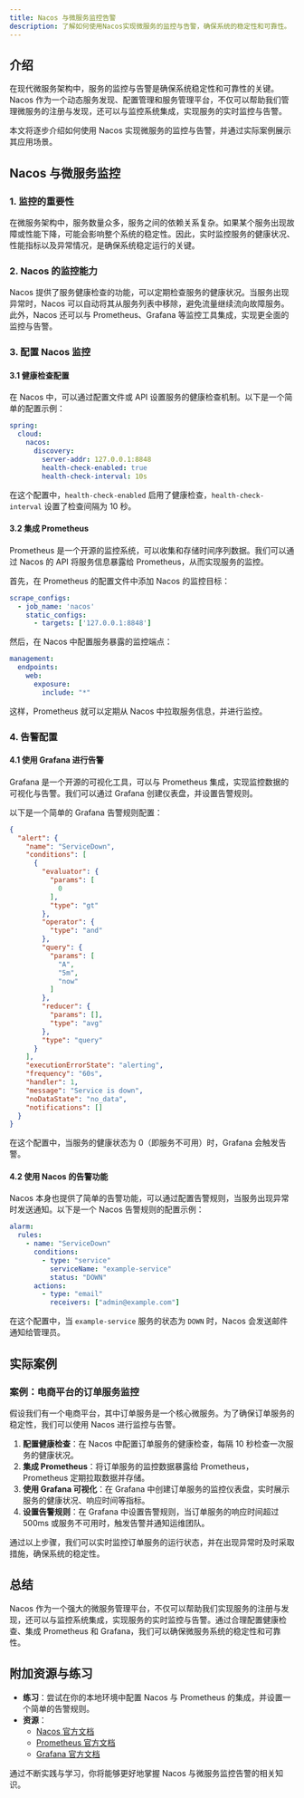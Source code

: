 ```yaml
---
title: Nacos 与微服务监控告警
description: 了解如何使用Nacos实现微服务的监控与告警，确保系统的稳定性和可靠性。
---
```


## 介绍

在现代微服务架构中，服务的监控与告警是确保系统稳定性和可靠性的关键。Nacos 作为一个动态服务发现、配置管理和服务管理平台，不仅可以帮助我们管理微服务的注册与发现，还可以与监控系统集成，实现服务的实时监控与告警。

本文将逐步介绍如何使用 Nacos 实现微服务的监控与告警，并通过实际案例展示其应用场景。

## Nacos 与微服务监控

### 1. 监控的重要性

在微服务架构中，服务数量众多，服务之间的依赖关系复杂。如果某个服务出现故障或性能下降，可能会影响整个系统的稳定性。因此，实时监控服务的健康状况、性能指标以及异常情况，是确保系统稳定运行的关键。

### 2. Nacos 的监控能力

Nacos 提供了服务健康检查的功能，可以定期检查服务的健康状况。当服务出现异常时，Nacos 可以自动将其从服务列表中移除，避免流量继续流向故障服务。此外，Nacos 还可以与 Prometheus、Grafana 等监控工具集成，实现更全面的监控与告警。

### 3. 配置 Nacos 监控

#### 3.1 健康检查配置

在 Nacos 中，可以通过配置文件或 API 设置服务的健康检查机制。以下是一个简单的配置示例：

```yaml
spring:
  cloud:
    nacos:
      discovery:
        server-addr: 127.0.0.1:8848
        health-check-enabled: true
        health-check-interval: 10s
```

在这个配置中，`health-check-enabled` 启用了健康检查，`health-check-interval` 设置了检查间隔为 10 秒。

#### 3.2 集成 Prometheus

Prometheus 是一个开源的监控系统，可以收集和存储时间序列数据。我们可以通过 Nacos 的 API 将服务信息暴露给 Prometheus，从而实现服务的监控。

首先，在 Prometheus 的配置文件中添加 Nacos 的监控目标：

```yaml
scrape_configs:
  - job_name: 'nacos'
    static_configs:
      - targets: ['127.0.0.1:8848']
```

然后，在 Nacos 中配置服务暴露的监控端点：

```yaml
management:
  endpoints:
    web:
      exposure:
        include: "*"
```

这样，Prometheus 就可以定期从 Nacos 中拉取服务信息，并进行监控。

### 4. 告警配置

#### 4.1 使用 Grafana 进行告警

Grafana 是一个开源的可视化工具，可以与 Prometheus 集成，实现监控数据的可视化与告警。我们可以通过 Grafana 创建仪表盘，并设置告警规则。

以下是一个简单的 Grafana 告警规则配置：

```json
{
  "alert": {
    "name": "ServiceDown",
    "conditions": [
      {
        "evaluator": {
          "params": [
            0
          ],
          "type": "gt"
        },
        "operator": {
          "type": "and"
        },
        "query": {
          "params": [
            "A",
            "5m",
            "now"
          ]
        },
        "reducer": {
          "params": [],
          "type": "avg"
        },
        "type": "query"
      }
    ],
    "executionErrorState": "alerting",
    "frequency": "60s",
    "handler": 1,
    "message": "Service is down",
    "noDataState": "no_data",
    "notifications": []
  }
}
```

在这个配置中，当服务的健康状态为 0（即服务不可用）时，Grafana 会触发告警。

#### 4.2 使用 Nacos 的告警功能

Nacos 本身也提供了简单的告警功能，可以通过配置告警规则，当服务出现异常时发送通知。以下是一个 Nacos 告警规则的配置示例：

```yaml
alarm:
  rules:
    - name: "ServiceDown"
      conditions:
        - type: "service"
          serviceName: "example-service"
          status: "DOWN"
      actions:
        - type: "email"
          receivers: ["admin@example.com"]
```

在这个配置中，当 `example-service` 服务的状态为 `DOWN` 时，Nacos 会发送邮件通知给管理员。

## 实际案例

### 案例：电商平台的订单服务监控

假设我们有一个电商平台，其中订单服务是一个核心微服务。为了确保订单服务的稳定性，我们可以使用 Nacos 进行监控与告警。

1. **配置健康检查**：在 Nacos 中配置订单服务的健康检查，每隔 10 秒检查一次服务的健康状况。
2. **集成 Prometheus**：将订单服务的监控数据暴露给 Prometheus，Prometheus 定期拉取数据并存储。
3. **使用 Grafana 可视化**：在 Grafana 中创建订单服务的监控仪表盘，实时展示服务的健康状况、响应时间等指标。
4. **设置告警规则**：在 Grafana 中设置告警规则，当订单服务的响应时间超过 500ms 或服务不可用时，触发告警并通知运维团队。

通过以上步骤，我们可以实时监控订单服务的运行状态，并在出现异常时及时采取措施，确保系统的稳定性。

## 总结

Nacos 作为一个强大的微服务管理平台，不仅可以帮助我们实现服务的注册与发现，还可以与监控系统集成，实现服务的实时监控与告警。通过合理配置健康检查、集成 Prometheus 和 Grafana，我们可以确保微服务系统的稳定性和可靠性。

## 附加资源与练习

- **练习**：尝试在你的本地环境中配置 Nacos 与 Prometheus 的集成，并设置一个简单的告警规则。
- **资源**：
  - [Nacos 官方文档](https://nacos.io/zh-cn/docs/what-is-nacos.html)
  - [Prometheus 官方文档](https://prometheus.io/docs/introduction/overview/)
  - [Grafana 官方文档](https://grafana.com/docs/)

通过不断实践与学习，你将能够更好地掌握 Nacos 与微服务监控告警的相关知识。